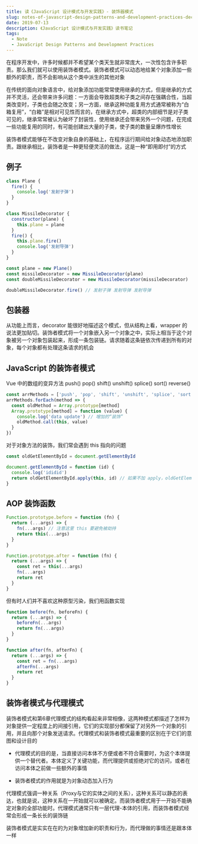 ```yaml
---
title: 读《JavaScript 设计模式与开发实践》- 装饰器模式
slug: notes-of-javascript-design-patterns-and-development-practices-decorator
date: 2019-07-13
description: 《JavaScript 设计模式与开发实践》读书笔记
tags:
  - Note
  - JavaScript Design Patterns and Development Practices
---
```


在程序开发中，许多时候都并不希望某个类天生就非常庞大，一次性包含许多职责。那么我们就可以使用装饰者模式。装饰者模式可以动态地给某个对象添加一些额外的职责，而不会影响从这个类中派生的其他对象

在传统的面向对象语言中，给对象添加功能常常使用继承的方式，但是继承的方式并不灵活，还会带来许多问题：一方面会导致超类和子类之间存在强耦合性，当超类改变时，子类也会随之改变；另一方面，继承这种功能复用方式通常被称为“白箱复用”，“白箱”是相对可见性而言的，在继承方式中，超类的内部细节是对子类可见的，继承常常被认为破坏了封装性，使用继承还会带来另外一个问题，在完成一些功能复用的同时，有可能创建出大量的子类，使子类的数量呈爆炸性增长

装饰者模式能够在不改变对象自身的基础上，在程序运行期间给对象动态地添加职责。跟继承相比，装饰者是一种更轻便灵活的做法，这是一种“即用即付”的方式

## 例子

```js
class Plane {
  fire() {
    console.log('发射子弹')
  }
}

class MissileDecorator {
  constructor(plane) {
    this.plane = plane
  }
  fire() {
    this.plane.fire()
    console.log('发射导弹')
  }
}

const plane = new Plane()
const missileDecorator = new MissileDecorator(plane)
const doubleMissileDecorator = new MissileDecorator(missileDecorator)

doubleMissileDecorator.fire() // 发射子弹 发射导弹 发射导弹
```

## 包装器

从功能上而言，decorator 能很好地描述这个模式，但从结构上看，wrapper 的说法更加贴切。装饰者模式将一个对象嵌入另一个对象之中，实际上相当于这个对象被另一个对象包装起来，形成一条包装链。请求随着这条链依次传递到所有的对象，每个对象都有处理这条请求的机会

## JavaScript 的装饰者模式

Vue 中的数组的变异方法 push() pop() shift() unshift() splice() sort() reverse()

```js
const arrMethods = ['push', 'pop', 'shift', 'unshift', 'splice', 'sort', 'reverse']
arrMethods.forEach(method => {
  const oldMethod = Array.prototype[method]
  Array.prototype[method] = function (value) {
    console.log('data update') // 增加的“装饰”
    oldMethod.call(this, value)
  }
})
```

对于对象方法的装饰，我们常会遇到 this 指向的问题

```js
const oldGetElementById = document.getElementById

document.getElementById = function (id) {
  console.log('ididid')
  return oldGetElementById.apply(this, id) // 如果不加 apply，oldGetElementById 是个全局的函数，this 指向 window
}
```

## AOP 装饰函数

```js
Function.prototype.before = function (fn) {
  return (...args) => {
    fn(...args) // 注意这里 this 要避免被劫持
    return this(...args)
  }
}

Function.prototype.after = function (fn) {
  return (...args) => {
    const ret = this(...args)
    fn(...args)
    return ret
  }
}
```

但有时人们并不喜欢这种原型污染，我们用函数实现

```js
function before(fn, beforeFn) {
  return (...args) => {
    beforeFn(...args)
    return fn(...args)
  }
}

function after(fn, afterFn) {
  return (...args) => {
    const ret = fn(...args)
    afterFn(...args)
    return ret
  }
}
```

## 装饰者模式与代理模式

装饰者模式和第6章代理模式的结构看起来非常相像，这两种模式都描述了怎样为对象提供一定程度上的间接引用，它们的实现部分都保留了对另外一个对象的引用，并且向那个对象发送请求。代理模式和装饰者模式最重要的区别在于它们的意图和设计目的

* 代理模式的目的是，当直接访问本体不方便或者不符合需要时，为这个本体提供一个替代者。本体定义了关键功能，而代理提供或拒绝对它的访问，或者在访问本体之前做一些额外的事情

* 装饰者模式的作用就是为对象动态加入行为

代理模式强调一种关系（Proxy与它的实体之间的关系），这种关系可以静态的表达，也就是说，这种关系在一开始就可以被确定。而装饰者模式用于一开始不能确定对象的全部功能时。代理模式通常只有一层代理-本体的引用，而装饰者模式经常会形成一条长长的装饰链

装饰者模式是实实在在的为对象增加新的职责和行为，而代理做的事情还是跟本体一样

